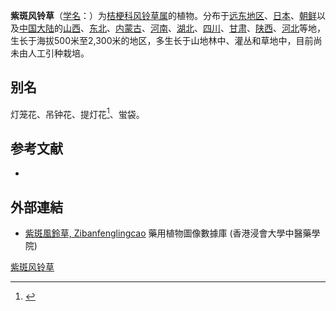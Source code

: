 {{Speciesbox
| name = 紫斑风铃草
| status = 
| status_system = 
| image =
| genus = Campanula
| species = punctata
| authority = Lam.
}}

'''紫斑风铃草'''（[[学名|学名]]：{{lang|la|''Campanula punctata''}}）为[[桔梗科|桔梗科]][[风铃草属|风铃草属]]的植物。分布于[[远东地区|远东地区]]、[[日本|日本]]、[[朝鲜|朝鲜]]以及[[中国大陆|中国大陆]]的[[山西|山西]]、[[中国东北地区|东北]]、[[内蒙古|内蒙古]]、[[河南|河南]]、[[湖北|湖北]]、[[四川|四川]]、[[甘肃|甘肃]]、[[陕西|陕西]]、[[河北|河北]]等地，生长于海拔500米至2,300米的地区，多生长于山地林中、灌丛和草地中，目前尚未由人工引种栽培。

== 别名 ==
灯笼花、吊钟花、提灯花<ref>{{Cite web|title=チョウチンバナとは何？|url=https://www.weblio.jp/content/%E3%83%81%E3%83%A7%E3%82%A6%E3%83%81%E3%83%B3%E3%83%90%E3%83%8A|accessdate=2020-09-16|author=|date=|format=|work=Weblio辞書|publisher=|language=ja}}</ref>、蛍袋。

== 参考文献 ==
<div class="references-small">
<references />
* {{cite web| url =http://www.bioinfo.cn/db05/KmzwSpecies.php?action=view&id=2870| title =紫斑风铃草| work =《中国高等植物数据库全库》| publisher =中国科学院微生物研究所| author =昆明植物研究所| accessdate =2009-02-23| deadurl =yes| archiveurl =https://web.archive.org/web/20160305054611/http://www.bioinfo.cn/db05/KmzwSpecies.php?action=view&id=2870| archivedate =2016-03-05}}
</div>

==外部連結==
*[http://libproject.hkbu.edu.hk/was40/detail?lang=ch&channelid=1288&searchword=herb_id=D01236 紫斑風鈴草, Zibanfenglingcao] 藥用植物圖像數據庫 (香港浸會大學中醫藥學院) {{zh-hant}}{{en}}
{{Taxonbar|from=Q1330506}}

[[Category:风铃草属|紫斑风铃草]]


{{植物小作品}}